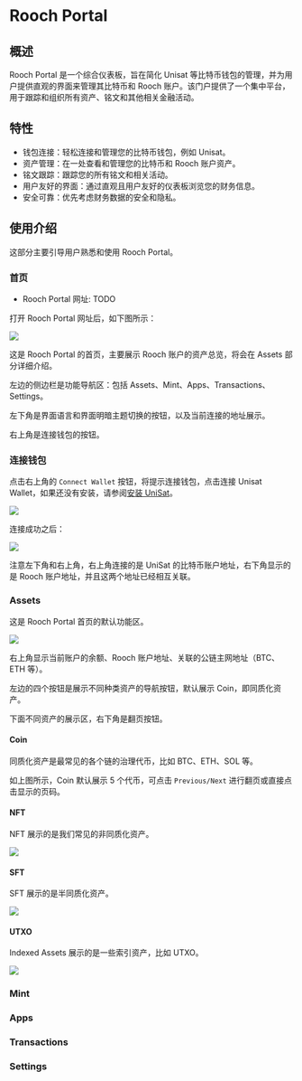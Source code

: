# Rooch Portal

## 概述

Rooch Portal 是一个综合仪表板，旨在简化 Unisat 等比特币钱包的管理，并为用户提供直观的界面来管理其比特币和 Rooch 账户。该门户提供了一个集中平台，用于跟踪和组织所有资产、铭文和其他相关金融活动。

## 特性

- 钱包连接：轻松连接和管理您的比特币钱包，例如 Unisat。
- 资产管理：在一处查看和管理您的比特币和 Rooch 账户资产。
- 铭文跟踪：跟踪您的所有铭文和相关活动。
- 用户友好的界面：通过直观且用户友好的仪表板浏览您的财务信息。
- 安全可靠：优先考虑财务数据的安全和隐私。

## 使用介绍

这部分主要引导用户熟悉和使用 Rooch Portal。

### 首页

- Rooch Portal 网址: TODO

打开 Rooch Portal 网址后，如下图所示：

![](/docs/portal/portal-home.png)

这是 Rooch Portal 的首页，主要展示 Rooch 账户的资产总览，将会在 Assets 部分详细介绍。

左边的侧边栏是功能导航区：包括 Assets、Mint、Apps、Transactions、Settings。

左下角是界面语言和界面明暗主题切换的按钮，以及当前连接的地址展示。

右上角是连接钱包的按钮。

### 连接钱包

点击右上角的 `Connect Wallet` 按钮，将提示连接钱包，点击连接 Unisat Wallet，如果还没有安装，请参阅[安装 UniSat](./install-unisat.zh-CN.mdx)。

![](/docs/portal/connect-wallet.png)

连接成功之后：

![](/docs/portal/assets.png)

注意左下角和右上角，右上角连接的是 UniSat 的比特币账户地址，右下角显示的是 Rooch 账户地址，并且这两个地址已经相互关联。

### Assets

这是 Rooch Portal 首页的默认功能区。

![](/docs/portal/assets-show-coin.png)

右上角显示当前账户的余额、Rooch 账户地址、关联的公链主网地址（BTC、ETH 等）。

左边的四个按钮是展示不同种类资产的导航按钮，默认展示 Coin，即同质化资产。

下面不同资产的展示区，右下角是翻页按钮。

#### Coin

同质化资产是最常见的各个链的治理代币，比如 BTC、ETH、SOL 等。

如上图所示，Coin 默认展示 5 个代币，可点击 `Previous/Next` 进行翻页或直接点击显示的页码。

#### NFT

NFT 展示的是我们常见的非同质化资产。

![](/docs/portal/assets-nft.png)

#### SFT

SFT 展示的是半同质化资产。

![](/docs/portal/assets-sft.png)

#### UTXO

Indexed Assets 展示的是一些索引资产，比如 UTXO。

![](/docs/portal/index-assets.png)

### Mint

### Apps

### Transactions

### Settings

